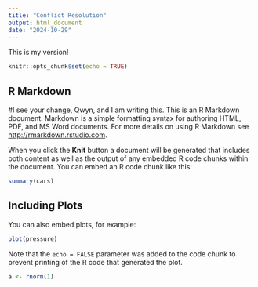 ```yaml
---
title: "Conflict Resolution"
output: html_document
date: "2024-10-29"
---
```

This is my version!
```r
knitr::opts_chunk$set(echo = TRUE)
```

## R Markdown
#I see your change, Qwyn, and I am writing this.
This is an R Markdown document. Markdown is a simple formatting syntax for authoring HTML, PDF, and MS Word documents. For more details on using R Markdown see <http://rmarkdown.rstudio.com>.

When you click the **Knit** button a document will be generated that includes both content as well as the output of any embedded R code chunks within the document. You can embed an R code chunk like this:

```r
summary(cars)
```

## Including Plots

You can also embed plots, for example:

```r
plot(pressure)
```

Note that the `echo = FALSE` parameter was added to the code chunk to prevent printing of the R code that generated the plot.

```r
a <- rnorm(1)
```